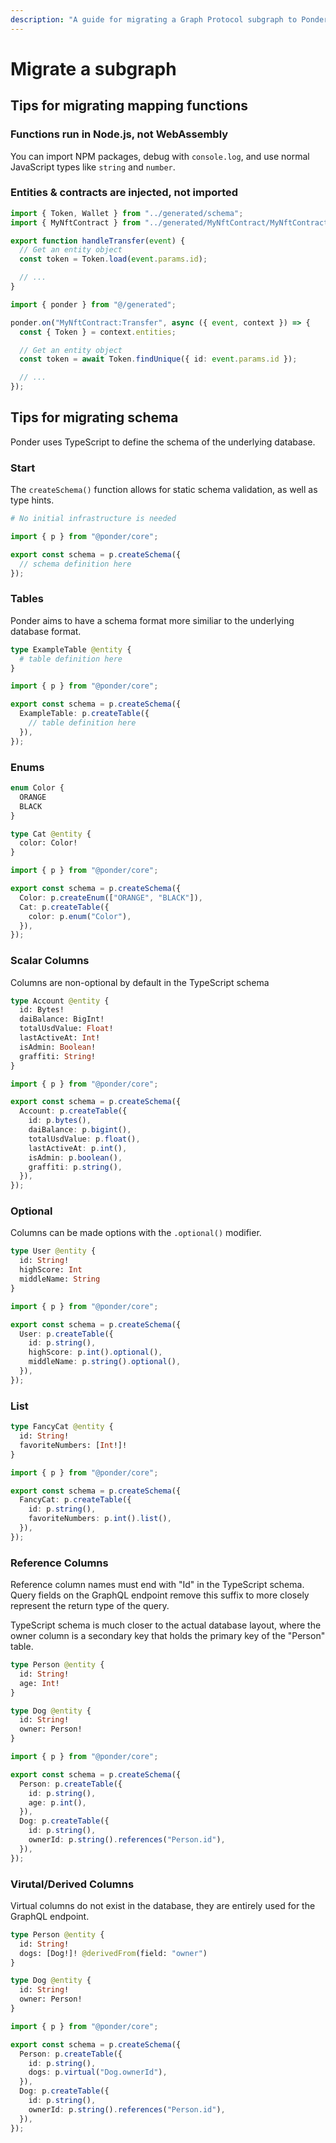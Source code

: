 ```yaml
---
description: "A guide for migrating a Graph Protocol subgraph to Ponder"
---
```


# Migrate a subgraph

## Tips for migrating mapping functions

### Functions run in Node.js, not WebAssembly

You can import NPM packages, debug with `console.log`, and use normal JavaScript types like `string` and `number`.

### Entities & contracts are injected, not imported

<div className="code-columns">

```ts filename="mapping.ts (Graph Protocol)"
import { Token, Wallet } from "../generated/schema";
import { MyNftContract } from "../generated/MyNftContract/MyNftContract";

export function handleTransfer(event) {
  // Get an entity object
  const token = Token.load(event.params.id);

  // ...
}
```

```ts filename="src/MyNftContract.ts"
import { ponder } from "@/generated";

ponder.on("MyNftContract:Transfer", async ({ event, context }) => {
  const { Token } = context.entities;

  // Get an entity object
  const token = await Token.findUnique({ id: event.params.id });

  // ...
});
```

</div>

## Tips for migrating schema

Ponder uses TypeScript to define the schema of the underlying database.

### Start

The `createSchema()` function allows for static schema validation, as well as type hints.

<div className="code-columns">

```graphql filename="schema.graphql"
# No initial infrastructure is needed
```

```ts filename="ponder.schema.ts"
import { p } from "@ponder/core";

export const schema = p.createSchema({
  // schema definition here
});
```

</div>

### Tables

Ponder aims to have a schema format more similiar to the underlying database format.

<div className="code-columns">

```graphql filename="schema.graphql"
type ExampleTable @entity {
  # table definition here
}
```

```ts filename="ponder.schema.ts"
import { p } from "@ponder/core";

export const schema = p.createSchema({
  ExampleTable: p.createTable({
    // table definition here
  }),
});
```

</div>

### Enums

<div className="code-columns">

```graphql filename="schema.graphql"
enum Color {
  ORANGE
  BLACK
}

type Cat @entity {
  color: Color!
}
```

```ts filename="ponder.schema.ts"
import { p } from "@ponder/core";

export const schema = p.createSchema({
  Color: p.createEnum(["ORANGE", "BLACK"]),
  Cat: p.createTable({
    color: p.enum("Color"),
  }),
});
```

</div>

### Scalar Columns

Columns are non-optional by default in the TypeScript schema

<div className="code-columns">

```graphql filename="schema.graphql"
type Account @entity {
  id: Bytes!
  daiBalance: BigInt!
  totalUsdValue: Float!
  lastActiveAt: Int!
  isAdmin: Boolean!
  graffiti: String!
}
```

```ts filename="ponder.schema.ts"
import { p } from "@ponder/core";

export const schema = p.createSchema({
  Account: p.createTable({
    id: p.bytes(),
    daiBalance: p.bigint(),
    totalUsdValue: p.float(),
    lastActiveAt: p.int(),
    isAdmin: p.boolean(),
    graffiti: p.string(),
  }),
});
```

</div>

### Optional

Columns can be made options with the `.optional()` modifier.

<div className="code-columns">

```graphql filename="schema.graphql"
type User @entity {
  id: String!
  highScore: Int
  middleName: String
}
```

```ts filename="ponder.schema.ts"
import { p } from "@ponder/core";

export const schema = p.createSchema({
  User: p.createTable({
    id: p.string(),
    highScore: p.int().optional(),
    middleName: p.string().optional(),
  }),
});
```

</div>

### List

<div className="code-columns">

```graphql filename="schema.graphql"
type FancyCat @entity {
  id: String!
  favoriteNumbers: [Int!]!
}
```

```ts filename="ponder.schema.ts"
import { p } from "@ponder/core";

export const schema = p.createSchema({
  FancyCat: p.createTable({
    id: p.string(),
    favoriteNumbers: p.int().list(),
  }),
});
```

</div>

### Reference Columns

Reference column names must end with "Id" in the TypeScript schema. Query fields on the GraphQL endpoint remove this suffix to more closely represent the return type of the query.

TypeScript schema is much closer to the actual database layout, where the owner column is a secondary key that holds the primary key of the "Person" table.

<div className="code-columns">

```graphql filename="schema.graphql"
type Person @entity {
  id: String!
  age: Int!
}

type Dog @entity {
  id: String!
  owner: Person!
}
```

```ts filename="ponder.schema.ts"
import { p } from "@ponder/core";

export const schema = p.createSchema({
  Person: p.createTable({
    id: p.string(),
    age: p.int(),
  }),
  Dog: p.createTable({
    id: p.string(),
    ownerId: p.string().references("Person.id"),
  }),
});
```

</div>

### Virutal/Derived Columns

Virtual columns do not exist in the database, they are entirely used for the GraphQL endpoint.

<div className="code-columns">

```graphql filename="schema.graphql"
type Person @entity {
  id: String!
  dogs: [Dog!]! @derivedFrom(field: "owner")
}

type Dog @entity {
  id: String!
  owner: Person!
}
```

```ts filename="ponder.schema.ts"
import { p } from "@ponder/core";

export const schema = p.createSchema({
  Person: p.createTable({
    id: p.string(),
    dogs: p.virtual("Dog.ownerId"),
  }),
  Dog: p.createTable({
    id: p.string(),
    ownerId: p.string().references("Person.id"),
  }),
});
```

</div>

